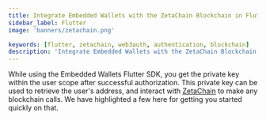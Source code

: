```yaml
---
title: Integrate Embedded Wallets with the ZetaChain Blockchain in Flutter
sidebar_label: Flutter
image: 'banners/zetachain.png'

keywords: [flutter, zetachain, web3auth, authentication, blockchain]
description: 'Integrate Embedded Wallets with the ZetaChain Blockchain in Flutter | Embedded Wallets'
---
```



<SEO
  title="Integrate Embedded Wallets with the ZetaChain Blockchain in Flutter"
  description="Integrate Embedded Wallets with the ZetaChain Blockchain in Flutter | Embedded Wallets"
  image="https://web3auth.io/docs/banners/zetachain.png"
  slug="/embedded-wallets/connect-blockchain/evm/zetachain/flutter"
/>

While using the Embedded Wallets Flutter SDK, you get the private key within the user scope after successful authorization. This private key can be used to retrieve the user's address, and interact with [ZetaChain](https://www.zetachain.com/) to make any blockchain calls. We have highlighted a few here for getting you started quickly on that.

<EVMInteraction />
